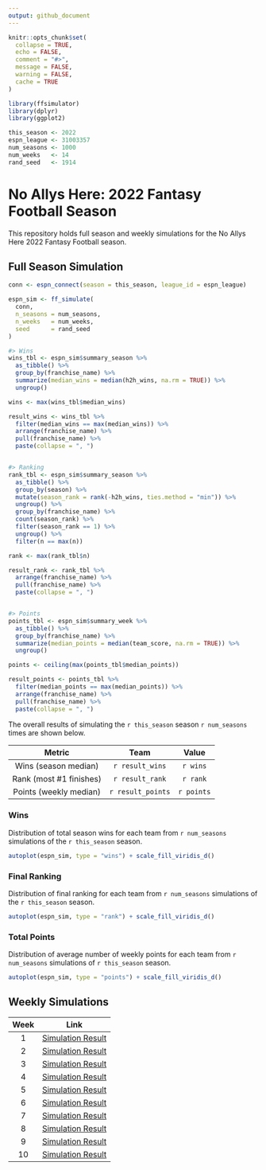 ```yaml
---
output: github_document
---
```


<!-- README.md is generated from README.Rmd. Please edit that file -->

```r
knitr::opts_chunk$set(
  collapse = TRUE,
  echo = FALSE,
  comment = "#>",
  message = FALSE,
  warning = FALSE,
  cache = TRUE
)

library(ffsimulator)
library(dplyr)
library(ggplot2)

this_season <- 2022
espn_league <- 31003357
num_seasons <- 1000
num_weeks   <- 14
rand_seed   <- 1914
```

# No Allys Here: 2022 Fantasy Football Season

<!-- badges: start -->

<!-- badges: end -->

This repository holds full season and weekly simulations for the No Allys Here 2022 Fantasy Football season.

## Full Season Simulation

```r
conn <- espn_connect(season = this_season, league_id = espn_league)

espn_sim <- ff_simulate(
  conn, 
  n_seasons = num_seasons,
  n_weeks   = num_weeks,
  seed      = rand_seed
)
```

```r
#> Wins
wins_tbl <- espn_sim$summary_season %>% 
  as_tibble() %>% 
  group_by(franchise_name) %>% 
  summarize(median_wins = median(h2h_wins, na.rm = TRUE)) %>% 
  ungroup()

wins <- max(wins_tbl$median_wins)

result_wins <- wins_tbl %>% 
  filter(median_wins == max(median_wins)) %>%
  arrange(franchise_name) %>% 
  pull(franchise_name) %>% 
  paste(collapse = ", ")


#> Ranking
rank_tbl <- espn_sim$summary_season %>% 
  as_tibble() %>%
  group_by(season) %>% 
  mutate(season_rank = rank(-h2h_wins, ties.method = "min")) %>% 
  ungroup() %>%
  group_by(franchise_name) %>% 
  count(season_rank) %>% 
  filter(season_rank == 1) %>% 
  ungroup() %>% 
  filter(n == max(n))

rank <- max(rank_tbl$n)

result_rank <- rank_tbl %>% 
  arrange(franchise_name) %>% 
  pull(franchise_name) %>% 
  paste(collapse = ", ")


#> Points
points_tbl <- espn_sim$summary_week %>% 
  as_tibble() %>% 
  group_by(franchise_name) %>% 
  summarize(median_points = median(team_score, na.rm = TRUE)) %>% 
  ungroup()

points <- ceiling(max(points_tbl$median_points))

result_points <- points_tbl %>% 
  filter(median_points == max(median_points)) %>% 
  arrange(franchise_name) %>% 
  pull(franchise_name) %>% 
  paste(collapse = ", ")
```

The overall results of simulating the `r this_season` season `r num_seasons` times are shown below.

|         Metric          |       Team        |   Value    |
|:-----------------------:|:-----------------:|:----------:|
|  Wins (season median)   |  `r result_wins`  |  `r wins`  |
| Rank (most #1 finishes) |  `r result_rank`  |  `r rank`  |
| Points (weekly median)  | `r result_points` | `r points` |

### Wins

Distribution of total season wins for each team from `r num_seasons` simulations of the `r this_season` season.

```r
autoplot(espn_sim, type = "wins") + scale_fill_viridis_d()
```

### Final Ranking

Distribution of final ranking for each team from `r num_seasons` simulations of the `r this_season` season.

```r
autoplot(espn_sim, type = "rank") + scale_fill_viridis_d()
```

### Total Points

Distribution of average number of weekly points for each team from `r num_seasons` simulations of `r this_season` season.

```r
autoplot(espn_sim, type = "points") + scale_fill_viridis_d()
```

## Weekly Simulations

| Week | Link                           |
|:----:|:------------------------------:|
|  1   | [Simulation Result](/Week 1/)  |
|  2   | [Simulation Result](/Week 2/)  |
|  3   | [Simulation Result](/Week 3/)  |
|  4   | [Simulation Result](/Week 4/)  |
|  5   | [Simulation Result](/Week 5/)  |
|  6   | [Simulation Result](/Week 6/)  |
|  7   | [Simulation Result](/Week 7/)  |
|  8   | [Simulation Result](/Week 8/)  |
|  9   | [Simulation Result](/Week 9/)  |
|  10  | [Simulation Result](/Week 10/) |
